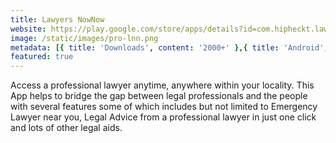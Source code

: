 ```yaml
---
title: Lawyers NowNow
website: https://play.google.com/store/apps/details?id=com.hipheckt.lawyersnownow&hl=en&gl=US
image: /static/images/pro-lnn.png
metadata: [{ title: 'Downloads', content: '2000+' },{ title: 'Android', content: 'Yes' },{ title: 'iOS', content: 'Yes' }]
featured: true
---
```


Access a professional lawyer anytime, anywhere within your locality. This App helps to bridge the gap between legal professionals and the people with several features some of which includes but not limited to Emergency Lawyer near you, Legal Advice from a professional lawyer in just one click and lots of other legal aids.